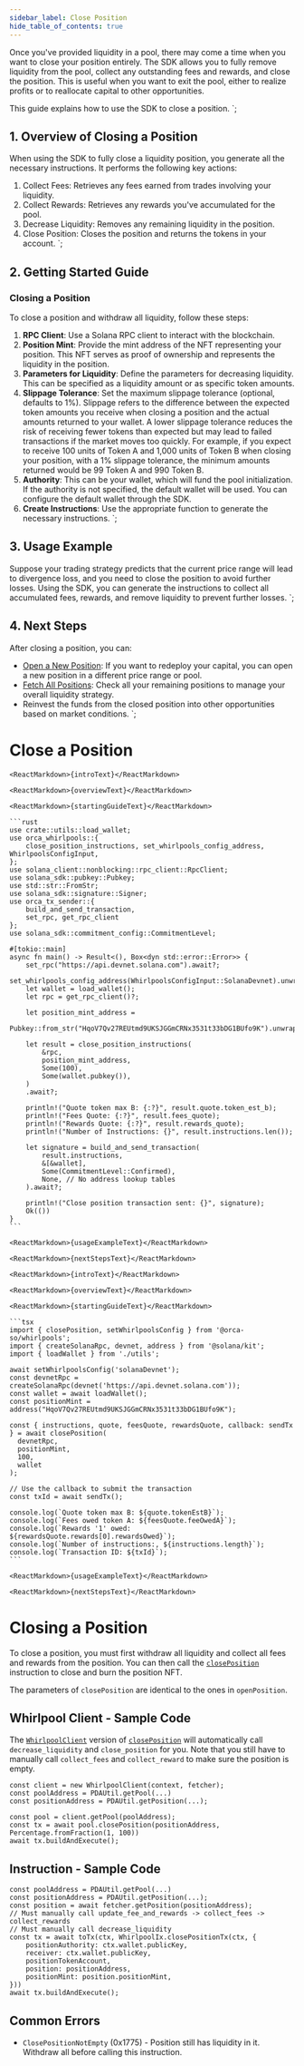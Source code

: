 ```yaml
---
sidebar_label: Close Position
hide_table_of_contents: true
---
```


Once you've provided liquidity in a pool, there may come a time when you want to close your position entirely. The SDK allows you to fully remove liquidity from the pool, collect any outstanding fees and rewards, and close the position. This is useful when you want to exit the pool, either to realize profits or to reallocate capital to other opportunities.

This guide explains how to use the SDK to close a position.
`;

## 1. Overview of Closing a Position
When using the SDK to fully close a liquidity position, you generate all the necessary instructions. It performs the following key actions:

1. Collect Fees: Retrieves any fees earned from trades involving your liquidity.
2. Collect Rewards: Retrieves any rewards you've accumulated for the pool.
3. Decrease Liquidity: Removes any remaining liquidity in the position.
4. Close Position: Closes the position and returns the tokens in your account.
`;

## 2. Getting Started Guide
### Closing a Position
To close a position and withdraw all liquidity, follow these steps:
1. **RPC Client**: Use a Solana RPC client to interact with the blockchain.
2. **Position Mint**: Provide the mint address of the NFT representing your position. This NFT serves as proof of ownership and represents the liquidity in the position.
3. **Parameters for Liquidity**: Define the parameters for decreasing liquidity. This can be specified as a liquidity amount or as specific token amounts.
4. **Slippage Tolerance**: Set the maximum slippage tolerance (optional, defaults to 1%). Slippage refers to the difference between the expected token amounts you receive when closing a position and the actual amounts returned to your wallet. A lower slippage tolerance reduces the risk of receiving fewer tokens than expected but may lead to failed transactions if the market moves too quickly. For example, if you expect to receive 100 units of Token A and 1,000 units of Token B when closing your position, with a 1% slippage tolerance, the minimum amounts returned would be 99 Token A and 990 Token B.
5. **Authority**: This can be your wallet, which will fund the pool initialization. If the authority is not specified, the default wallet will be used. You can configure the default wallet through the SDK.
6. **Create Instructions**: Use the appropriate function to generate the necessary instructions.
`;

## 3. Usage Example
Suppose your trading strategy predicts that the current price range will lead to divergence loss, and you need to close the position to avoid further losses. Using the SDK, you can generate the instructions to collect all accumulated fees, rewards, and remove liquidity to prevent further losses.
`;

## 4. Next Steps
After closing a position, you can:

- [Open a New Position](01-Open%20Position.mdx): If you want to redeploy your capital, you can open a new position in a different price range or pool.
- [Fetch All Positions](02-Fetch%20Positions.mdx): Check all your remaining positions to manage your overall liquidity strategy.
- Reinvest the funds from the closed position into other opportunities based on market conditions.
`;

# Close a Position

<Tabs groupId="sdk-type">
  <TabItem value="rust" label="Rust">

    <ReactMarkdown>{introText}</ReactMarkdown>

    <ReactMarkdown>{overviewText}</ReactMarkdown>

    <ReactMarkdown>{startingGuideText}</ReactMarkdown>

    ```rust
    use crate::utils::load_wallet;
    use orca_whirlpools::{
        close_position_instructions, set_whirlpools_config_address, WhirlpoolsConfigInput,
    };
    use solana_client::nonblocking::rpc_client::RpcClient;
    use solana_sdk::pubkey::Pubkey;
    use std::str::FromStr;
    use solana_sdk::signature::Signer;
    use orca_tx_sender::{
        build_and_send_transaction,
        set_rpc, get_rpc_client
    };
    use solana_sdk::commitment_config::CommitmentLevel;

    #[tokio::main]
    async fn main() -> Result<(), Box<dyn std::error::Error>> {
        set_rpc("https://api.devnet.solana.com").await?;
        set_whirlpools_config_address(WhirlpoolsConfigInput::SolanaDevnet).unwrap();
        let wallet = load_wallet();
        let rpc = get_rpc_client()?;

        let position_mint_address =
            Pubkey::from_str("HqoV7Qv27REUtmd9UKSJGGmCRNx3531t33bDG1BUfo9K").unwrap();

        let result = close_position_instructions(
            &rpc,
            position_mint_address,
            Some(100),
            Some(wallet.pubkey()),
        )
        .await?;

        println!("Quote token max B: {:?}", result.quote.token_est_b);
        println!("Fees Quote: {:?}", result.fees_quote);
        println!("Rewards Quote: {:?}", result.rewards_quote);
        println!("Number of Instructions: {}", result.instructions.len());
        
        let signature = build_and_send_transaction(
            result.instructions,
            &[&wallet],
            Some(CommitmentLevel::Confirmed),
            None, // No address lookup tables
        ).await?;
        
        println!("Close position transaction sent: {}", signature);
        Ok(())
    }
    ```

    <ReactMarkdown>{usageExampleText}</ReactMarkdown>

    <ReactMarkdown>{nextStepsText}</ReactMarkdown>

  </TabItem>

  <TabItem value="typescript-kit" label="TypeScript Kit">

    <ReactMarkdown>{introText}</ReactMarkdown>

    <ReactMarkdown>{overviewText}</ReactMarkdown>

    <ReactMarkdown>{startingGuideText}</ReactMarkdown>

    ```tsx
    import { closePosition, setWhirlpoolsConfig } from '@orca-so/whirlpools';
    import { createSolanaRpc, devnet, address } from '@solana/kit';
    import { loadWallet } from './utils';

    await setWhirlpoolsConfig('solanaDevnet');
    const devnetRpc = createSolanaRpc(devnet('https://api.devnet.solana.com'));
    const wallet = await loadWallet();
    const positionMint = address("HqoV7Qv27REUtmd9UKSJGGmCRNx3531t33bDG1BUfo9K");

    const { instructions, quote, feesQuote, rewardsQuote, callback: sendTx } = await closePosition(
      devnetRpc,
      positionMint,
      100,
      wallet
    );

    // Use the callback to submit the transaction 
    const txId = await sendTx();

    console.log(`Quote token max B: ${quote.tokenEstB}`);
    console.log(`Fees owed token A: ${feesQuote.feeOwedA}`);
    console.log(`Rewards '1' owed: ${rewardsQuote.rewards[0].rewardsOwed}`);
    console.log(`Number of instructions:, ${instructions.length}`);
    console.log(`Transaction ID: ${txId}`);
    ```

    <ReactMarkdown>{usageExampleText}</ReactMarkdown>

    <ReactMarkdown>{nextStepsText}</ReactMarkdown>

  </TabItem>

  <TabItem value="typescript-legacy" label="TypeScript Legacy">

  # Closing a Position
  To close a position, you must first withdraw all liquidity and collect all fees and rewards from the position. You can then call the [`closePosition`](https://dev.orca.so/legacy/interfaces/Whirlpool.html#closePosition) instruction to close and burn the position NFT.

  The parameters of `closePosition` are identical to the ones in `openPosition`.

  ## Whirlpool Client - Sample Code
  The [`WhirlpoolClient`](https://dev.orca.so/legacy/interfaces/WhirlpoolClient.html) version of [`closePosition`](https://dev.orca.so/legacy/interfaces/Whirlpool.html#closePosition) will automatically call `decrease_liquidity` and `close_position` for you. Note that you still have to manually call `collect_fees` and `collect_reward` to make sure the position is empty.

  ```tsx
  const client = new WhirlpoolClient(context, fetcher);
  const poolAddress = PDAUtil.getPool(...)
  const positionAddress = PDAUtil.getPosition(...);

  const pool = client.getPool(poolAddress);
  const tx = await pool.closePosition(positionAddress, Percentage.fromFraction(1, 100))
  await tx.buildAndExecute();
  ```

  ## Instruction - Sample Code

  ```tsx
  const poolAddress = PDAUtil.getPool(...)
  const positionAddress = PDAUtil.getPosition(...);
  const position = await fetcher.getPosition(positionAddress);
  // Must manually call update_fee_and_rewards -> collect_fees -> collect_rewards
  // Must manually call decrease_liquidity
  const tx = await toTx(ctx, WhirlpoolIx.closePositionTx(ctx, {
      positionAuthority: ctx.wallet.publicKey,
      receiver: ctx.wallet.publicKey,
      positionTokenAccount,
      position: positionAddress,
      positionMint: position.positionMint,
  }))
  await tx.buildAndExecute();
  ```

  ## Common Errors
  - `ClosePositionNotEmpty` (0x1775) - Position still has liquidity in it. Withdraw all before calling this instruction.

  </TabItem>
</Tabs> 